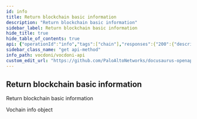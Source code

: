 ```yaml
---
id: info
title: Return blockchain basic information
description: "Return blockchain basic information"
sidebar_label: Return blockchain basic information
hide_title: true
hide_table_of_contents: true
api: {"operationId":"info","tags":["chain"],"responses":{"200":{"description":"Vochain info object","content":{"application/json":{"example":"{\n  \"chainId\": \"azeno\", // chain identifier\n  \"blockTime\": [\n    12000, // average 1 minute\n      11580, // 10 minutes\n      11000, // 1h\n      11100, // 6h\n      11100  // 24h\n  ],\n  \"height\": 1047231, // current blockchain height\n  \"blockTimestamp\": 1663949191 // last block timestamp\n}"}}}},"description":"Return blockchain basic information","method":"get","path":"/chain/info","servers":[{"url":"https://api.vocdoni.io/version/v3"}],"security":[{"bearerAuth":[]}],"securitySchemes":{"bearerAuth":{"type":"http","scheme":"bearer"}},"info":{"version":"2.0.0","title":"Vocdoni API","license":{"name":"MIT"},"description":"**Goals and Objectives:** The Vocdoni API is meant to be the entry point for external integrators to add voting capabilities to an existing  CRM, customer base and product experience. The API should act as a satellite that facilitates creating votes using  Vocdoni, without the hassle of learning a deep platform."},"postman":{"name":"Return blockchain basic information","description":{"type":"text/plain"},"url":{"path":["chain","info"],"host":["{{baseUrl}}"],"query":[],"variable":[]},"header":[{"key":"Accept","value":"application/json"}],"method":"GET"}}
sidebar_class_name: "get api-method"
info_path: vocdoni/vocdoni-api
custom_edit_url: "https://github.com/PaloAltoNetworks/docusaurus-openapi-docs/issues/new?labels=documentation&template=documentation_problem.md&title=[Documentation] Requesting changes to 'Return blockchain basic information' (info)"
---
```



## Return blockchain basic information



Return blockchain basic information

<div><ApiTabs><TabItem label={"200"} value={"200"}><div>

Vochain info object

</div><div><MimeTabs schemaType={"response"}><TabItem label={"application/json"} value={"application/json"}><SchemaTabs><TabItem label={"Example"} value={"Example"}><ResponseSamples responseExample={"{\n  \"chainId\": \"azeno\", // chain identifier\n  \"blockTime\": [\n    12000, // average 1 minute\n      11580, // 10 minutes\n      11000, // 1h\n      11100, // 6h\n      11100  // 24h\n  ],\n  \"height\": 1047231, // current blockchain height\n  \"blockTimestamp\": 1663949191 // last block timestamp\n}"} language={"json"}></ResponseSamples></TabItem></SchemaTabs></TabItem></MimeTabs></div></TabItem></ApiTabs></div>